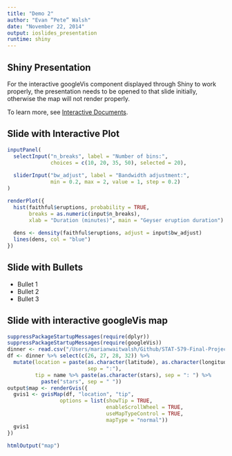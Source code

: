 ```yaml
---
title: "Demo 2"
author: "Evan “Pete” Walsh"
date: "November 22, 2014"
output: ioslides_presentation
runtime: shiny
---
```


## Shiny Presentation

For the interactive googleVis component displayed through Shiny to work properly, the presentation needs to be opened to that slide initially, otherwise the map will not render properly.

To learn more, see [Interactive Documents](http://rmarkdown.rstudio.com/authoring_shiny.html).

## Slide with Interactive Plot

```r
inputPanel(
  selectInput("n_breaks", label = "Number of bins:",
              choices = c(10, 20, 35, 50), selected = 20),
  
  sliderInput("bw_adjust", label = "Bandwidth adjustment:",
              min = 0.2, max = 2, value = 1, step = 0.2)
)

renderPlot({
  hist(faithful$eruptions, probability = TRUE, 
       breaks = as.numeric(input$n_breaks),
       xlab = "Duration (minutes)", main = "Geyser eruption duration")
  
  dens <- density(faithful$eruptions, adjust = input$bw_adjust)
  lines(dens, col = "blue")
})
```

## Slide with Bullets

- Bullet 1
- Bullet 2
- Bullet 3

## Slide with interactive googleVis map

```r
suppressPackageStartupMessages(require(dplyr))
suppressPackageStartupMessages(require(googleVis))
dinner <- read.csv("/Users/marianwaitwalsh/Github/STAT-579-Final-Project/Data/Restaurants/dinner.csv")
df <- dinner %>% select(c(26, 27, 28, 32)) %>% 
  mutate(location = paste(as.character(latitude), as.character(longitude),
                          sep = ":"),
         tip = name %>% paste(as.character(stars), sep = ": ") %>%
           paste("stars", sep = " "))
output$map <- renderGvis({
  gvis1 <- gvisMap(df, "location", "tip",
                 options = list(showTip = TRUE, 
                                enableScrollWheel = TRUE,
                                useMapTypeControl = TRUE,
                                mapType = "normal"))
  gvis1
})

htmlOutput("map")
```


